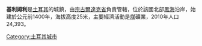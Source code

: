'''基利姆利'''是[[土耳其|土耳其]]的城鎮，由[[宗古爾達克省|宗古爾達克省]]負責管轄，位於該國北部[[黑海|黑海]]沿岸，始建於公元前1400年，海拔高度25米，主要經濟活動是[[煤|煤]]礦業，2010年人口24,393。

{{Turkey-geo-stub}}
[[Category:土耳其城市|Category:土耳其城市]]